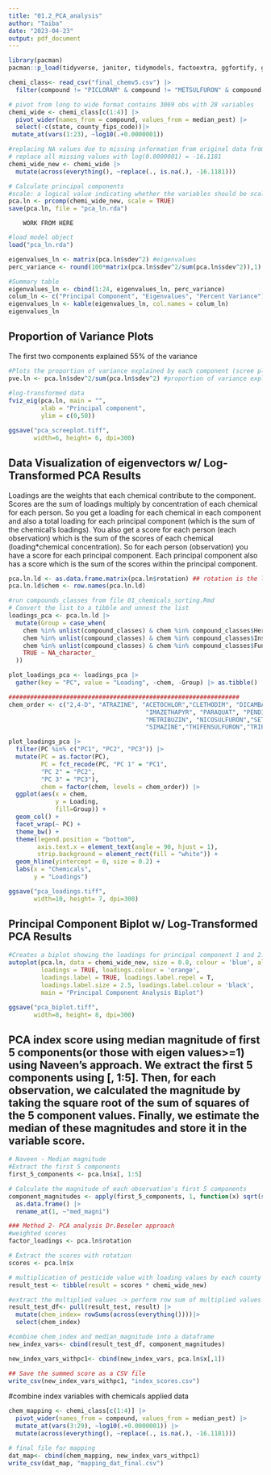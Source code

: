 ```yaml
---
title: "01.2_PCA_analysis"
author: "Taiba"
date: "2023-04-23"
output: pdf_document
---
```


```r
library(pacman)
pacman::p_load(tidyverse, janitor, tidymodels, factoextra, ggfortify, gridExtra, knitr)

```

```r
chemi_class<- read_csv("final_chemv5.csv") |>
  filter(compound != "PICLORAM" & compound != "METSULFURON" & compound != "TRICLOPYR")
```

```r
# pivot from long to wide format contains 3069 obs with 28 variables
chemi_wide <- chemi_class[c(1:4)] |>
  pivot_wider(names_from = compound, values_from = median_pest) |>
  select(-c(state, county_fips_code))|>
 mutate_at(vars(1:23), ~log10(.+0.0000001)) 

#replacing NA values due to missing information from original data from EPA
# replace all missing values with log(0.0000001) = -16.1181
chemi_wide_new <- chemi_wide |>
  mutate(across(everything(), ~replace(., is.na(.), -16.1181)))

# Calculate principal components
#scale: a logical value indicating whether the variables should be scaled to have unit variance before the analysis takes place
pca.ln <- prcomp(chemi_wide_new, scale = TRUE)
save(pca.ln, file = "pca_ln.rda")
```
########################################################################
########################################################################
        WORK FROM HERE

########################################################################
########################################################################

```r
#load model object
load("pca_ln.rda")
```

```r
eigenvalues_ln <- matrix(pca.ln$sdev^2) #eigenvalues
perc_variance <- round(100*matrix(pca.ln$sdev^2/sum(pca.ln$sdev^2)),1) #variance

#Summary table 
eigenvalues_ln <- cbind(1:24, eigenvalues_ln, perc_variance) 
colum_ln <- c("Principal Component", "Eigenvalues", "Percent Variance")
eigenvalues_ln <- kable(eigenvalues_ln, col.names = colum_ln)
eigenvalues_ln 
```

## Proportion of Variance Plots
The first two components explained 55% of the variance 
```r
#Plots the proportion of variance explained by each component (scree plot)
pve.ln <- pca.ln$sdev^2/sum(pca.ln$sdev^2) #proportion of variance explain by each component
 
#log-transformed data
fviz_eig(pca.ln, main = "",
         xlab = "Principal component",
         ylim = c(0,50))

ggsave("pca_screeplot.tiff",
       width=6, height= 6, dpi=300)
```


## Data Visualization of eigenvectors w/ Log-Transformed PCA Results
Loadings are the weights that each chemical contribute to the component. Scores are the sum of loadings multiply by concentration of each chemical for each person. So you get a loading for each chemical in each component and also a total loading for each principal component (which is the sum of the chemical's loadings). You also get a score for each person (each observation) which is the sum of the scores of each chemical (loading*chemical concentration). So for each person (observation) you have a score for each principal component. Each principal component also has a score which is the sum of the scores within the principal component. 

```r
pca.ln.ld <- as.data.frame.matrix(pca.ln$rotation) ## rotation is the loadings variable within the pca output.
pca.ln.ld$chem <- row.names(pca.ln.ld)

#run compounds_classes from file 01_chemicals_sorting.Rmd
# Convert the list to a tibble and unnest the list
loadings_pca <- pca.ln.ld |>
  mutate(Group = case_when(
    chem %in% unlist(compound_classes) & chem %in% compound_classes$Herbicide ~ "Herbicide",
    chem %in% unlist(compound_classes) & chem %in% compound_classes$Insecticide ~ "Insecticide",
    chem %in% unlist(compound_classes) & chem %in% compound_classes$Fungicide ~ "Fungicide",
    TRUE ~ NA_character_
  ))

plot_loadings_pca <- loadings_pca |> 
  gather(key = "PC", value = "Loading", -chem, -Group) |> as.tibble()

################################################################
chem_order <- c("2,4-D", "ATRAZINE", "ACETOCHLOR","CLETHODIM", "DICAMBA","GLYPHOSATE", 
                                      "IMAZETHAPYR", "PARAQUAT", "PENDIMETHALIN","CHLORIMURON","METOLACHLOR",
                                      "METRIBUZIN", "NICOSULFURON","SETHOXYDIM", 
                                      "SIMAZINE","THIFENSULFURON","TRIBENURON METHYL", "TRICLOPYR", "TRIFLURALIN","CARBARYL",         "CHLORPYRIFOS", "CYHALOTHRIN-LAMBDA","DIMETHOATE", "ESFENVALERATE","PERMETHRIN","CHLOROTHALONIL","MANCOZEB","PROPICONAZOLE")

plot_loadings_pca |> 
  filter(PC %in% c("PC1", "PC2", "PC3")) |> 
  mutate(PC = as.factor(PC),
         PC = fct_recode(PC, "PC 1" = "PC1",
         "PC 2" = "PC2",
         "PC 3" = "PC3"),
         chem = factor(chem, levels = chem_order)) |> 
  ggplot(aes(x = chem, 
             y = Loading, 
             fill=Group)) + 
  geom_col() +
  facet_wrap(~ PC) + 
  theme_bw() + 
  theme(legend.position = "bottom", 
        axis.text.x = element_text(angle = 90, hjust = 1),
        strip.background = element_rect(fill = "white")) +
  geom_hline(yintercept = 0, size = 0.2) +
  labs(x = "Chemicals",
       y = "Loadings")

ggsave("pca_loadings.tiff",
       width=10, height= 7, dpi=300)
```

## Principal Component Biplot w/ Log-Transformed PCA Results

```r
#Creates a biplot showing the loadings for principal component 1 and 2. 
autoplot(pca.ln, data = chemi_wide_new, size = 0.8, colour = 'blue', alpha = 0.5,
         loadings = TRUE, loadings.colour = 'orange',
         loadings.label = TRUE, loadings.label.repel = T, 
         loadings.label.size = 2.5, loadings.label.colour = 'black',
         main = "Principal Component Analysis Biplot")

ggsave("pca_biplot.tiff",
       width=8, height= 8, dpi=300)
```

## PCA index score using median magnitude of first 5 components(or those with eigen values>=1) using Naveen's approach. We extract the first 5 components using [, 1:5]. Then, for each observation, we calculated the magnitude by taking the square root of the sum of squares of the 5 component values. Finally, we estimate the median of these magnitudes and store it in the variable score.

```r
# Naveen - Median magnitude
#Extract the first 5 components
first_5_components <- pca.ln$x[, 1:5]

# Calculate the magnitude of each observation's first 5 components
component_magnitudes <- apply(first_5_components, 1, function(x) sqrt(sum(x^2))) |>
  as.data.frame() |>
  rename_at(1, ~"med_magni")
```

```r
### Method 2- PCA analysis Dr.Beseler approach
#weighted scores
factor_loadings <- pca.ln$rotation

# Extract the scores with rotation
scores <- pca.ln$x

# multiplication of pesticide value with loading values by each county
result_test <- tibble(result = scores * chemi_wide_new)

#extract the multiplied values -> perform row sum of multiplied values -> retain only the index variable
result_test_df<- pull(result_test, result) |>
  mutate(chem_index= rowSums(across(everything())))|>
  select(chem_index)

#combine chem_index and median_magnitude into a dataframe
new_index_vars<- cbind(result_test_df, component_magnitudes)

new_index_vars_withpc1<- cbind(new_index_vars, pca.ln$x[,1])
```

```r
## Save the summed score as a CSV file
write_csv(new_index_vars_withpc1, "index_scores.csv")

```

#combine index variables with chemicals applied data
```r
chem_mapping <- chemi_class[c(1:4)] |>
  pivot_wider(names_from = compound, values_from = median_pest) |>
  mutate_at(vars(3:29), ~log10(.+0.0000001)) |>
  mutate(across(everything(), ~replace(., is.na(.), -16.1181)))

# final file for mapping
dat_map<- cbind(chem_mapping, new_index_vars_withpc1)
write_csv(dat_map, "mapping_dat_final.csv")
```

